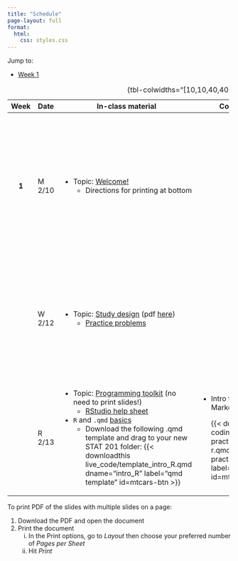 ```yaml
---
title: "Schedule"
page-layout: full
format: 
  html:
    css: styles.css
---
```


Jump to:

-   [Week 1](#week1)

+--------------+----------+-------------------------------------------------------------------------------------------------------------------------------------------------------------------------------------------+-----------------------------------------------------------------------------------------------------------------------------------------------+------------------------------------------------------------------------------------------------------------------------------------+
| Week         | Date     | In-class material                                                                                                                                                                         | Coding practice                                                                                                                               | Assignments                                                                                                                        |
+:============:+==========+===========================================================================================================================================================================================+===============================================================================================================================================+====================================================================================================================================+
|              |          |                                                                                                                                                                                           |                                                                                                                                               |                                                                                                                                    |
+--------------+----------+-------------------------------------------------------------------------------------------------------------------------------------------------------------------------------------------+-----------------------------------------------------------------------------------------------------------------------------------------------+------------------------------------------------------------------------------------------------------------------------------------+
| ::: {#week1} | M 2/10   | -   Topic: [Welcome!](slides/slides-00-welcome.qmd)                                                                                                                                       |                                                                                                                                               | -   Submit [Problem Set 0](homework/hw0.qmd) **before 2/12** class                                                                 |
| **1**        |          |     -   Directions for printing at bottom                                                                                                                                                 |                                                                                                                                               | -   Try to install R and RStudio **before Thursday's 2/13 class** using [these instructions](slides/installation_instructions.qmd) |
| :::          |          |                                                                                                                                                                                           |                                                                                                                                               |                                                                                                                                    |
+--------------+----------+-------------------------------------------------------------------------------------------------------------------------------------------------------------------------------------------+-----------------------------------------------------------------------------------------------------------------------------------------------+------------------------------------------------------------------------------------------------------------------------------------+
|              | W 2/12   | -   Topic: [Study design](slides/slides-01-study-design.qmd) (pdf [here](slides/pdf/slides-01.pdf))                                                                                       |                                                                                                                                               | -   Install R and RStudio **before Thursday class** using [these instructions](slides/installation_instructions.qmd)               |
|              |          |     -   [Practice problems](practice_probs/practice-01-study-design.qmd)                                                                                                                  |                                                                                                                                               | -   Wednesday problems on [Problem Set 1](homework/hw1.pdf)                                                                        |
+--------------+----------+-------------------------------------------------------------------------------------------------------------------------------------------------------------------------------------------+-----------------------------------------------------------------------------------------------------------------------------------------------+------------------------------------------------------------------------------------------------------------------------------------+
|              | R 2/13   | -   Topic: [Programming toolkit](slides/slides-02-toolkit.qmd) (no need to print slides!)                                                                                                 | -   Intro to R and Quarto Markdown                                                                                                            | -   Thursday problems on Problem Set 1                                                                                             |
|              |          |     -   [RStudio help sheet](slides/02-rstudio_help_sheet.qmd)                                                                                                                            |                                                                                                                                               |                                                                                                                                    |
|              |          | -   `R` and `.qmd` [basics](live_code/intro_R.qmd)                                                                                                                                        |     {{< downloadthis coding_practice/coding-practice-02-intro-r.qmd dname="coding-practice-intro-R" label="Coding practice" id=mtcars-btn >}} |                                                                                                                                    |
|              |          |     -   Download the following .qmd template and drag to your new STAT 201 folder: {{< downloadthis live_code/template_intro_R.qmd dname="intro_R" label="qmd template" id=mtcars-btn >}} |                                                                                                                                               |                                                                                                                                    |
+--------------+----------+-------------------------------------------------------------------------------------------------------------------------------------------------------------------------------------------+-----------------------------------------------------------------------------------------------------------------------------------------------+------------------------------------------------------------------------------------------------------------------------------------+

: {tbl-colwidths="\[10,10,40,40\]"}

To print PDF of the slides with multiple slides on a page:

1.  Download the PDF and open the document
2.  Print the document
    i.  In the Print options, go to *Layout* then choose your preferred number of *Pages per Sheet*
    ii. Hit *Print*
